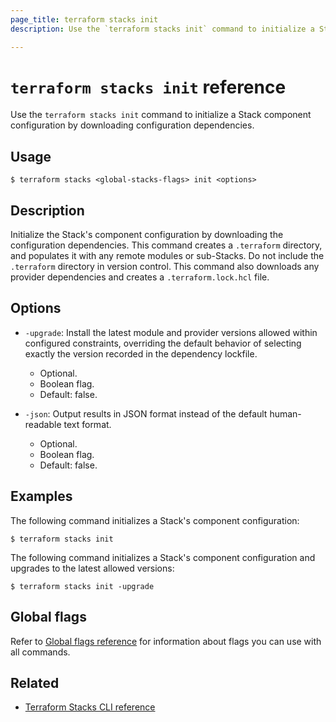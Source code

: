 ```yaml
---
page_title: terraform stacks init
description: Use the `terraform stacks init` command to initialize a Stack component configuration by downloading configuration dependencies.

---
```


# `terraform stacks init` reference

Use the `terraform stacks init` command to initialize a Stack component configuration by downloading configuration dependencies.

## Usage

```shell-session
$ terraform stacks <global-stacks-flags> init <options>
```

## Description

Initialize the Stack's component configuration by downloading the configuration dependencies. This command creates a `.terraform` directory, and populates it with any remote modules or sub-Stacks. Do not include the `.terraform` directory in version control. This command also downloads any provider dependencies and creates a `.terraform.lock.hcl` file.

## Options

- `-upgrade`: Install the latest module and provider versions allowed within configured constraints, overriding the default behavior of selecting exactly the version recorded in the dependency lockfile.
    - Optional.
    - Boolean flag.
    - Default: false.

- `-json`: Output results in JSON format instead of the default human-readable text format.
    - Optional.
    - Boolean flag.
    - Default: false.

## Examples

The following command initializes a Stack's component configuration:

```shell-session
$ terraform stacks init
```

The following command initializes a Stack's component configuration and upgrades to the latest allowed versions:

```shell-session
$ terraform stacks init -upgrade
```

## Global flags

Refer to [Global flags reference](/terraform/cli/commands/stacks/global-flags) for information about flags you can use with all commands.

## Related

- [Terraform Stacks CLI reference](/terraform/cli/commands/stacks)
